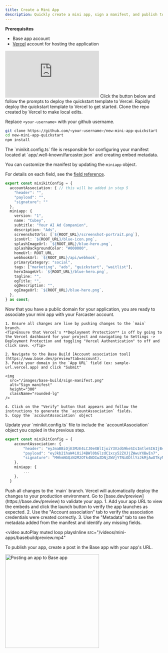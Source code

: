 ```yaml
---
title: Create a Mini App
description: Quickly create a mini app, sign a manifest, and publish to the Base app.
---
```


**Prerequisites** 

* Base app account
* [Vercel](https://vercel.com/) account for hosting the application

<Panel>
<iframe 
 className="w-3/4 aspect-video rounded-xl mx-auto block"
 src="https://www.youtube-nocookie.com/embed/vLnugincHAg?si=I_jyZxSzVe32nuC5" 
 title="Create a new mini app in under 10 mins" frameborder="0" allow="accelerometer; autoplay; clipboard-write; encrypted-media; gyroscope; picture-in-picture; web-share" referrerpolicy="strict-origin-when-cross-origin" allowfullscreen></iframe>
</Panel>

<Steps>
<Step title="Deploy Template">
Click the button below and follow the prompts to deploy the quickstart template to Vercel.
<Card title="Deploy to Vercel" icon="rocket" href="https://vercel.com/new/clone?repository-url=https%3A%2F%2Fgithub.com%2Fbase%2Fdemos%2Ftree%2Fmaster%2Fmini-apps%2Ftemplates%2Fminikit%2Fnew-mini-app-quickstart&project-name=new-mini-app-quickstart&repository-name=new-mini-app-quickstart&env=NEXT_PUBLIC_PROJECT_NAME&demo-title=New%20Mini%20App&demo-description=Quickstart%20waitlist%20mini%20app%20with%20MiniKit%20on%20Base" horizontal>
  Rapidly deploy the quickstart template to Vercel to get started.
</Card>
</Step>
<Step title="Clone your repository">
Clone the repo created by Vercel to make local edits.

Replace `<your-username>` with your github username.
```bash Terminal
git clone https://github.com/<your-username>/new-mini-app-quickstart
cd new-mini-app-quickstart
npm install
```
</Step>
<Step title="Update Manifest configuration">
The `minikit.config.ts` file is responsible for configuring your manifest located at `app/.well-known/farcaster.json` and creating embed metadata. 

<Tip> You can customize the manifest by updating the `miniapp` object.</Tip>

For details on each field, see the [field reference](/mini-apps/features/manifest#field-reference).
```ts minikit.config.ts
export const minikitConfig = {
  accountAssociation: { // this will be added in step 5
    "header": "",
    "payload": "",
    "signature": ""
  },
  miniapp: {
    version: "1",
    name: "Cubey", 
    subtitle: "Your AI Ad Companion", 
    description: "Ads",
    screenshotUrls: [`${ROOT_URL}/screenshot-portrait.png`],
    iconUrl: `${ROOT_URL}/blue-icon.png`,
    splashImageUrl: `${ROOT_URL}/blue-hero.png`,
    splashBackgroundColor: "#000000",
    homeUrl: ROOT_URL,
    webhookUrl: `${ROOT_URL}/api/webhook`,
    primaryCategory: "social",
    tags: ["marketing", "ads", "quickstart", "waitlist"],
    heroImageUrl: `${ROOT_URL}/blue-hero.png`, 
    tagline: "",
    ogTitle: "",
    ogDescription: "",
    ogImageUrl: `${ROOT_URL}/blue-hero.png`,
  },
} as const;
```

</Step>

<Step title="Create accountAssociation Credentials">

Now that you have a public domain for your application, you are ready to associate your mini app with your Farcaster account.


    1. Ensure all changes are live by pushing changes to the `main` branch.
    <Tip>Ensure that Vercel's **Deployment Protection** is off by going to the Vercel dashboard for your project and navigating to Settings -> Deployment Protection and toggling "Vercel Authentication" to off and click save. </Tip>

    2. Navigate to the Base Build [Account association tool](https://www.base.dev/preview?tab=account). 
    3. Paste your domain in the `App URL` field (ex: sample-url.vercel.app) and click "Submit"

    <img 
      src="/images/base-build/sign-manifest.png" 
      alt="Sign manifest"
      height="300"
      className="rounded-lg"  
    /> 

    4. Click on the "Verify" button that appears and follow the instructions to generate the `accountAssociation` fields.
    5. Copy the `accountAssociation` object

</Step>

<Step title="Update `minikit.config.ts`">
Update your `minikit.config.ts` file to include the `accountAssociation` object you copied in the previous step.

```ts minikit.config.ts
export const minikitConfig = {
    accountAssociation: {
        "header": "eyJmaBBiOjE3MzE4LCJ0eXBlIjoiY3VzdG9keSIsImtleSI6IjB4NzYwQjA0NDc5NjM4MTExNzNmRjg3YDPBYzA5OEJBQ0YxNzNCYkU0OCJ9",
        "payload": "eyJkb21haW4iOiJ4BWl0bGlzdC1xcy52ZXJjZWwuYXBwIn7",
        "signature": "MHhmNGQzN2M2OTk4NDIwZDNjZWVjYTNiODllYzJkMjAwOTkyMDEwOGVhNTFlYWI3NjAyN2QyMmM1MDVhNzIyMWY2NTRiYmRlZmQ0NGQwOWNiY2M2NmI2B7VmNGZiMmZiOGYzNDVjODVmNmQ3ZTVjNzI3OWNmMGY4ZTA2ODYzM2FjZjFi"
    },
    miniapp: {
        ...
    },
  }
```
</Step>
<Step title="Push updates to production">
Push all changes to the `main` branch. Vercel will automatically deploy the changes to your production environment.
</Step>

<Step title="Preview Your App">
  Go to [base.dev/preview](https://base.dev/preview) to validate your app.
  1. Add your app URL to view the embeds and click the launch button to verify the app launches as expected. 
  2. Use the "Account association" tab to verify the association credentials were created correctly.
  3. Use the "Metadata" tab to see the metadata added from the manifest and identify any missing fields.

 <video
  autoPlay
  muted
  loop
  playsInline
  src="/videos/mini-apps/basebuildpreview.mp4"
></video>

</Step>

<Step title="Post to Publish">
    To publish your app, create a post in the Base app with your app's URL.


<img 
  src="/images/minikit/publish-app-base.png" 
  alt="Posting an app to Base app"
  height="300"
  className="rounded-lg"
/>
</Step>
</Steps>
